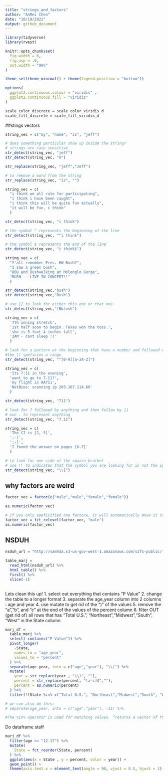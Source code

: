 ```yaml
---
title: "strings_and_factors"
author: "AnMei Chen"
date: "10/19/2021"
output: github_document
---
```


```r
library(tidyverse)
library(rvest)

knitr::opts_chunk$set(
  fig.width = 6,
  fig.asp = .6,
  out.width = "90%"
)

theme_set(theme_minimal() + theme(legend.position = "bottom"))

options(
  ggplot2.continuous.colour = "viridis" , 
  ggplot2.continuous.fill = "viridis"
)

scale_color_discrete = scale_color_viridis_d
scale_fill_discrete = scale_fill_viridis_d
```

##stings vectors

```r
string_vec = c("my", "name", "is", "jeff")

# does something particular show up inside the string?
# strings are case sensitive
str_detect(string_vec, "jeff")
str_detect(string_vec, "m")

str_replace(string_vec, "jeff","Jeff")

# to remove a word from the string
str_replace(string_vec, "is", "")
```


```r
string_vec = c(
  "i think we all rule for participating",
  "i think i have been caught",
  "i think this will be quite fun actually",
  "it will be fun, i think"
  )

str_detect(string_vec, "i think")

# the symbol ^ represents the beginning of the line
str_detect(string_vec, "^i think")

# the symbol $ represents the end of the line
str_detect(string_vec, "i think$")
```


```r
string_vec = c(
  "Y'all remember Pres. HW Bush?",
  "I saw a green bush",
  "BBQ and Bushwalking at Molonglo Gorge",
  "BUSH -- LIVE IN CONCERT!!"
  )

str_detect(string_vec,"bush")
str_detect(string_vec,"Bush")

# use [] to look for either this one or that one
str_detect(string_vec,"[Bb]ush")

```



```r
string_vec = c(
  '7th inning stretch',
  '1st half soon to begin. Texas won the toss.',
  'she is 5 feet 4 inches tall',
  '3AM - cant sleep :('
  )

# look for a pattern at the beginning that have a number and followed with all upper letters and lower letters
#the [] speficies a range
str_detect(string_vec, "^[0-9][a-zA-Z]")
```


```r
string_vec = c(
  'Its 7:11 in the evening',
  'want to go to 7-11?',
  'my flight is AA711',
  'NetBios: scanning ip 203.167.114.66'
  )

str_detect(string_vec, "711")

# look for 7 followed by anything and then follow by 11
# use . to represent anything
str_detect(string_vec, "7.11")
```


```r
string_vec = c(
  'The CI is [2, 5]',
  ':-]',
  ':-[',
  'I found the answer on pages [6-7]'
  )

# to look for one side of the square bracket
# use \\ to indicates that the symbol you are looking for is not the special character in R
str_detect(string_vec, "\\[")
```


## why factors are weird

```r
factor_vec = factor(c("male","male","female","female"))

as.numeric(factor_vec)

# if you only speficified one factore, it will automatically move it to the front
factor_vec = fct_relevel(factor_vec, "male")
as.numeric(factor_vec)

```


## NSDUH

```r
nsduh_url = "http://samhda.s3-us-gov-west-1.amazonaws.com/s3fs-public/field-uploads/2k15StateFiles/NSDUHsaeShortTermCHG2015.htm"

table_marj = 
  read_html(nsduh_url) %>%
  html_table() %>% 
  first() %>% 
  slice(-1)
  
```

Lets clean this up!
1. select out everything that contains "P Value"
2. change the table to a longer format
3. separate the age_year column into 2 columns : age and year
4. use mutate to get rid of the ")" of the values
5. remove the "a","b", and "c" at the end of the values of the percent column
6. filter OUT (get rid of) all rows that has "Total U.S.", "Northeast","Midwest","South", "West" in the State column
```r
marj_df =
  table_marj %>% 
  select(-contains("P Value")) %>% 
  pivot_longer(
    -State,
    names_to = "age_year",
    values_to = "percent"
  ) %>% 
  separate(age_year, into = c("age","year"), "\\(") %>% 
  mutate(
    year = str_replace(year , "\\)", ""),
    percent = str_replace(percent, "[a-c]$",""),
    percent = as.numeric(percent)
  ) %>% 
  filter(!(State %in% c("Total U.S.", "Northeast","Midwest","South", "West")))

# we can also do this:
# separate(age_year, into = c("age","year"), -11) %>% 

#The %in% operator is used for matching values. “returns a vector of the positions of (first) matches of its first argument in its second”.
```

Do dataframe staff

```r
marj_df %>% 
  filter(age == "12-17") %>% 
  mutate(
    State = fct_reorder(State, percent)
  ) %>% 
  ggplot(aes(x = State , y = percent, color = year)) +
  geom_point() +
  theme(axis.text.x = element_text(angle = 90, vjust = 0.5, hjust = 1))
```


